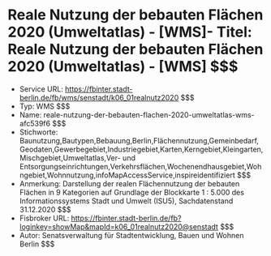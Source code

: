 # Reale Nutzung der bebauten Flächen 2020 (Umweltatlas) - [WMS]- Titel: Reale Nutzung der bebauten Flächen 2020 (Umweltatlas) - [WMS] $$$
- Service URL: https://fbinter.stadt-berlin.de/fb/wms/senstadt/k06_01realnutz2020 $$$
- Typ: WMS $$$
- Name: reale-nutzung-der-bebauten-flachen-2020-umweltatlas-wms-afc539f6 $$$
- Stichworte: Baunutzung,Bautypen,Bebauung,Berlin,Flächennutzung,Gemeinbedarf,Geodaten,Gewerbegebiet,Industriegebiet,Karten,Kerngebiet,Kleingarten,Mischgebiet,Umweltatlas,Ver- und Entsorgungseinrichtungen,Verkehrsflächen,Wochenendhausgebiet,Wohngebiet,Wohnnutzung,infoMapAccessService,inspireidentifiziert $$$
- Anmerkung: Darstellung der realen Flächennutzung der bebauten Flächen in 9 Kategorien auf Grundlage der Blockkarte 1 : 5.000 des Informationssystems Stadt und Umwelt (ISU5), Sachdatenstand 31.12.2020 $$$
- Fisbroker URL: https://fbinter.stadt-berlin.de/fb?loginkey=showMap&mapId=k06_01realnutz2020@senstadt $$$
- Autor: Senatsverwaltung für Stadtentwicklung, Bauen und Wohnen Berlin $$$
